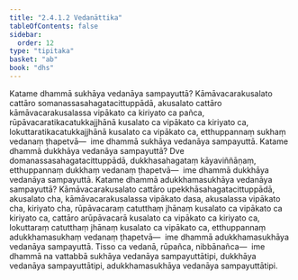 ```yaml
---
title: "2.4.1.2 Vedanāttika"
tableOfContents: false
sidebar:
  order: 12
type: "tipitaka"
basket: "ab"
book: "dhs"
---
```



<DynamicBreadcrumb />

<Division number="1387" book="dhs" bookNo="29" page="266">

<Paragraph number="2093" book="dhs">
Katame dhammā sukhāya vedanāya sampayuttā? Kāmāvacarakusalato cattāro somanassasahagatacittuppādā, akusalato cattāro kāmāvacarakusalassa vipākato ca kiriyato ca pañca, rūpāvacaratikacatukkajjhānā kusalato ca vipākato ca kiriyato ca, lokuttaratikacatukkajjhānā kusalato ca vipākato ca, etthuppannaṃ sukhaṃ vedanaṃ ṭhapetvā—  ime dhammā sukhāya vedanāya sampayuttā.
</Paragraph>

</Division>
<Division number="1388" book="dhs" bookNo="29" page="266">

<Paragraph number="2094" book="dhs">
Katame dhammā dukkhāya vedanāya sampayuttā? Dve domanassasahagatacittuppādā, dukkhasahagataṃ kāyaviññāṇaṃ, etthuppannaṃ dukkhaṃ vedanaṃ ṭhapetvā—  ime dhammā dukkhāya vedanāya sampayuttā.
</Paragraph>

</Division>
<Division number="1389" book="dhs" bookNo="29" page="266">

<Paragraph number="2095" book="dhs">
Katame dhammā adukkhamasukhāya vedanāya sampayuttā? Kāmāvacarakusalato cattāro upekkhāsahagatacittuppādā, akusalato cha, kāmāvacarakusalassa vipākato dasa, akusalassa vipākato cha, kiriyato cha, rūpāvacaraṃ catutthaṃ jhānaṃ kusalato ca vipākato ca kiriyato ca, cattāro arūpāvacarā kusalato ca vipākato ca kiriyato ca, lokuttaraṃ catutthaṃ jhānaṃ kusalato ca vipākato ca, etthuppannaṃ adukkhamasukhaṃ vedanaṃ ṭhapetvā—  ime dhammā adukkhamasukhāya vedanāya sampayuttā. Tisso ca vedanā, rūpañca, nibbānañca—  ime dhammā na vattabbā sukhāya vedanāya sampayuttātipi, dukkhāya vedanāya sampayuttātipi, adukkhamasukhāya vedanāya sampayuttātipi.
</Paragraph>
</Division>